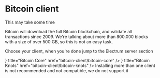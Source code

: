 

# Bitcoin client

<Callout emoji="⏳">
This may take some time

Bitcoin will download the full Bitcoin blockchain, and validate all
transactions since 2009. We're talking about more than 800.000 blocks with a
size of over 500 GB, so this is not an easy task.
</Callout>

Choose your client, when you're done jump to the Electrum server section

<Cards>
    <Card
        icon={<FaBitcoin />}
        title="Bitcoin Core"
        href="bitcoin-client/bitcoin-core"
    />
    <Card
        icon={<GiKnot />}
        title="Bitcoin Knots"
        href="bitcoin-client/bitcoin-knots"
    />
</Cards>

<Callout type="warning">
Installing more than one client is not recommended and not compatible, we do not
support it
</Callout>
